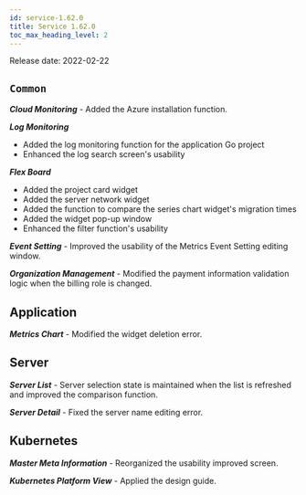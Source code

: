 ```yaml
---
id: service-1.62.0
title: Service 1.62.0
toc_max_heading_level: 2
---
```



Release date: 2022-02-22

## `Common`

**_Cloud Monitoring_** - Added the Azure installation function.

**_Log Monitoring_**

-   Added the log monitoring function for the application Go project
-   Enhanced the log search screen's usability

**_Flex Board_**

-   Added the project card widget
-   Added the server network widget
-   Added the function to compare the series chart widget's migration times
-   Added the widget pop-up window
-   Enhanced the filter function's usability

**_Event Setting_** - Improved the usability of the Metrics Event Setting editing window.

**_Organization Management_** - Modified the payment information validation logic when the billing role is changed.

## Application

**_Metrics Chart_** - Modified the widget deletion error.

## Server

**_Server List_** - Server selection state is maintained when the list is refreshed and improved the comparison function.

**_Server Detail_** - Fixed the server name editing error.

## Kubernetes

**_Master Meta Information_** - Reorganized the usability improved screen.

**_Kubernetes Platform View_** - Applied the design guide.
